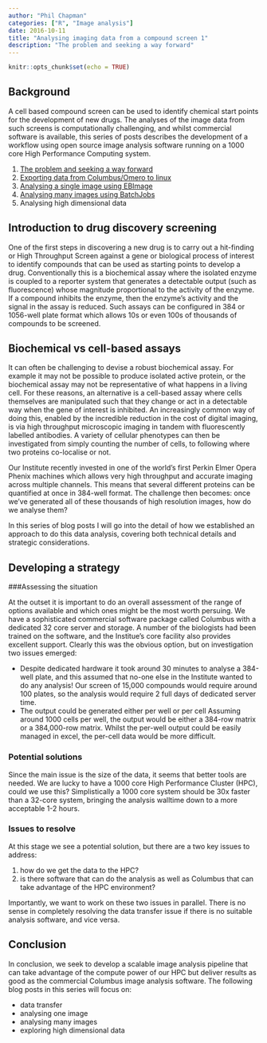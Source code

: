 ```yaml
---
author: "Phil Chapman"
categories: ["R", "Image analysis"]
date: 2016-10-11
title: "Analysing imaging data from a compound screen 1"
description: "The problem and seeking a way forward"
---
```


```r
knitr::opts_chunk$set(echo = TRUE)
```

## Background

A cell based compound screen can be used to identify chemical start points for the development of new drugs.  The analyses of the image data from such screens is computationally challenging, and whilst commercial software is available, this series of posts describes the development of a workflow using open source image analysis software running on a 1000 core High Performance Computing system.  

1.  [The problem and seeking a way forward](/post/2016-10-11-image-analysis-1)
2.  [Exporting data from Columbus/Omero to linux](/post/2016-10-12-image-analysis-2)
3.  [Analysing a single image using EBImage](/post/2016-10-13-image-analysis-3)
4.  [Analysing many images using BatchJobs](/post/2016-10-21-image-analysis-4)
5.  Analysing high dimensional data

## Introduction to drug discovery screening

One of the first steps in discovering a new drug is to carry out a hit-finding or High Throughput Screen against a gene or biological process of interest to identify compounds that can be used as starting points to develop a drug.  Conventionally this is a biochemical assay where the isolated enzyme is coupled to a reporter system that generates a detectable output (such as fluorescence) whose magnitude proportional to the activity of the enzyme.  If a compound inhibits the enzyme, then the enzyme's activity and the signal in the assay is reduced.  Such assays can be configured in 384 or 1056-well plate format which allows 10s or even 100s of thousands of compounds to be screened.

## Biochemical vs cell-based assays

It can often be challenging to devise a robust biochemical assay.  For example it may not be possible to produce isolated active protein, or the biochemical assay may not be representative of what happens in a living cell.  For these reasons, an alternative is a cell-based assay where cells themselves are manipulated such that they change or act in a detectable way when the gene of interest is inhibited.  An increasingly common way of doing this, enabled by the incredible reduction in the cost of digital imaging, is via high throughput microscopic imaging in tandem with fluorescently labelled antibodies.  A variety of cellular phenotypes can then be investigated from simply counting the number of cells, to following where two proteins co-localise or not.

Our Institute recently invested in one of the world's first Perkin Elmer Opera Phenix machines which allows very high throughput and accurate imaging across multiple channels.  This means that several different proteins can be quantified at once in 384-well format.  The challenge then becomes: once we've generated all of these thousands of high resolution images, how do we analyse them?

In this series of blog posts I will go into the detail of how we established an approach to do this data analysis, covering both technical details and strategic considerations.   

## Developing a strategy
###Assessing the situation

At the outset it is important to do an overall assessment of the range of options available and which ones might be the most worth persuing. We have a sophisticated commercial software package called Columbus with a dedicated 32 core server and storage.  A number of the biologists had been trained on the software, and the Institue's core facility also provides excellent support.  Clearly this was the obvious option, but on investigation two issues emerged:

* Despite dedicated hardware it took around 30 minutes to analyse a 384-well plate, and this assumed that no-one else in the Institute wanted to do any analysis!  Our screen of 15,000 compounds would require around 100 plates, so the analysis would require 2 full days of dedicated server time.
* The output could be generated either per well or per cell  Assuming around 1000 cells per well, the output would be either a 384-row matrix or a 384,000-row matrix.  Whilst the per-well output could be easily managed in excel, the per-cell data would be more difficult.

### Potential solutions
Since the main issue is the size of the data, it seems that better tools are needed.  We are lucky to have a 1000 core High Performance Cluster (HPC), could we use this?  Simplistically a 1000 core system should be 30x faster than a 32-core system, bringing the analysis walltime down to a more acceptable 1-2 hours.

### Issues to resolve
At this stage we see a potential solution, but there are a two key issues to address:

1. how do we get the data to the HPC?
2. is there software that can do the analysis as well as Columbus that can take advantage of the HPC environment?

Importantly, we want to work on these two issues in parallel.  There is no sense in completely resolving the data transfer issue if there is no suitable analysis software, and vice versa.  

## Conclusion
In conclusion, we seek to develop a scalable image analysis pipeline that can take advantage of the compute power of our HPC but deliver results as good as the commercial Columbus image analysis software.  The following blog posts in this series will focus on:

* data transfer
* analysing one image
* analysing many images
* exploring high dimensional data


